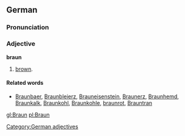 ==German==
===Pronunciation===
{{IPA|[bʁaun]}}
===Adjective===
'''braun'''
# [[brown]].

====Related words====
* [[Braunbaer]], [[Braunbleierz]], [[Brauneisenstein]], [[Braunerz]], [[Braunhemd]], [[Braunkalk]], [[Braunkohl]], [[Braunkohle]], [[braunrot]], [[Brauntran]]

[[Category:German adjectives]]

[[gl:Braun]]
[[pl:Braun]]